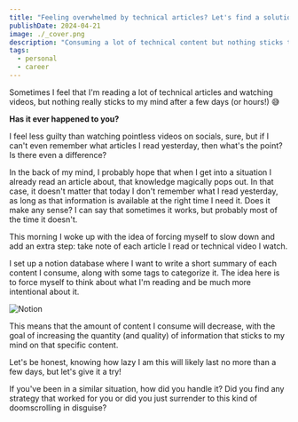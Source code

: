 ```yaml
---
title: "Feeling overwhelmed by technical articles? Let's find a solution"
publishDate: 2024-04-21
image: ./_cover.png
description: "Consuming a lot of technical content but nothing sticks to your mind? You're not alone"
tags:
  - personal
  - career
---
```



Sometimes I feel that I'm reading a lot of technical articles and watching videos, but nothing really sticks to my mind after a few days (or hours!) 😅

**Has it ever happened to you?**

I feel less guilty than watching pointless videos on socials, sure, but if I can't even remember what articles I read yesterday, then what's the point? Is there even a difference?

In the back of my mind, I probably hope that when I get into a situation I already read an article about, that knowledge magically pops out. In that case, it doesn't matter that today I don't remember what I read yesterday, as long as that information is available at the right time I need it.
Does it make any sense? I can say that sometimes it works, but probably most of the time it doesn't.

This morning I woke up with the idea of forcing myself to slow down and add an extra step: take note of each article I read or technical video I watch.

I set up a notion database where I want to write a short summary of each content I consume, along with some tags to categorize it.
The idea here is to force myself to think about what I'm reading and be much more intentional about it.


<Image src={notion} alt="Notion" />

This means that the amount of content I consume will decrease, with the goal of increasing the quantity (and quality) of information that sticks to my mind on that specific content.

Let's be honest, knowing how lazy I am this will likely last no more than a few days, but let's give it a try!

If you've been in a similar situation, how did you handle it? Did you find any strategy that worked for you or did you just surrender to this kind of doomscrolling in disguise?
